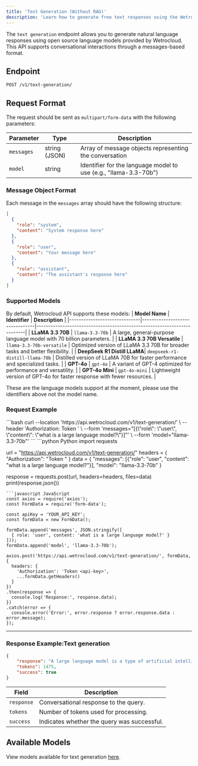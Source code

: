 ```yaml
---
title: 'Text Generation (Without RAG)'
description: 'Learn how to generate free text responses using the Wetrocloud API.'
---
```

The `text generation` endpoint allows you to generate natural language responses using open source language models provided by Wetrocloud. 
This API supports conversational interactions through a messages-based format.

## Endpoint
```
POST /v1/text-generation/
```


## Request Format
The request should be sent as `multipart/form-data` with the following parameters:

| Parameter | Type | Description |
|-----------|------|-------------|
| `messages` | string (JSON) | Array of message objects representing the conversation |
| `model` | string | Identifier for the language model to use (e.g., "llama-3.3-70b") |

### Message Object Format
Each message in the `messages` array should have the following structure:
```json
[
  {
    "role": "system",
    "content": "System response here"
  },
  {
    "role": "user",
    "content": "Your message here"
  },
  {
    "role": "assistant",
    "content": "The assistant's response here"
  }
]
```

### Supported Models
By default, Wetrocloud API supports these models:
| **Model Name**               | **Identifier**                  | **Description**                                                   |
|------------------------------|--------------------------------|-------------------------------------------------------------------------|
| **LLaMA 3.3 70B**            | `llama-3.3-70b`               | A large, general-purpose language model with 70 billion parameters.     |
| **LLaMA 3.3 70B Versatile**  | `llama-3.3-70b-versatile`     | Optimized version of LLaMA 3.3 70B for broader tasks and better flexibility. |
| **DeepSeek R1 Distill LLaMA**| `deepseek-r1-distill-llama-70b` | Distilled version of LLaMA 70B for faster performance and specialized tasks. |
| **GPT-4o**                   | `gpt-4o`                      | A variant of GPT-4 optimized for performance and versatility.            |
| **GPT-4o Mini**              | `gpt-4o-mini`                | Lightweight version of GPT-4o for faster response with fewer resources.  |

<Note> These are the language models support at the moment, please use the identifiers above not the model name. </Note>


### Request Example
<CodeGroup>
```bash curl
 --location 'https://api.wetrocloud.com/v1/text-generation/' \
  --header 'Authorization: Token <api-key>' \
  --form 'messages="[{\"role\": \"user\", \"content\": \"what is a large language model?\"}]"' \
  --form 'model="llama-3.3-70b"'
```
```python Python
import requests

url = "https://api.wetrocloud.com/v1/text-generation/"
headers = {
    "Authorization": "Token <api-key>"
}
data = {
    "messages": [{"role": "user", "content": "what is a large language model?"}],
    "model": "llama-3.3-70b"
}

response = requests.post(url, headers=headers, files=data)
print(response.json())
```
```javascript JavaScript
const axios = require('axios');
const FormData = require('form-data');

const apiKey = 'YOUR_API_KEY';
const formData = new FormData();

formData.append('messages', JSON.stringify([
  { role: 'user', content: 'what is a large language model?' }
]));
formData.append('model', 'llama-3.3-70b');

axios.post('https://api.wetrocloud.com/v1/text-generation/', formData, {
  headers: {
    'Authorization': 'Token <api-key>',
    ...formData.getHeaders()
  }
})
.then(response => {
  console.log('Response:', response.data);
})
.catch(error => {
  console.error('Error:', error.response ? error.response.data : error.message);
});
```
</CodeGroup>

---

### Response Example:Text generation

```json
{
    "response": "A large language model is a type of artificial intelligence (AI) designed to process and understand human language. It's a computer program that uses complex algorithms and statistical models to analyze and generate text, often at a scale and sophistication that rivals human language abilities.\n\nLarge language models are typically trained on vast amounts of text data, which can include books, articles, research papers, websites, and more. This training data allows the model to learn patterns, relationships, and structures within language, enabling it to:\n\n1. **Understand context**: Recognize the meaning of words, phrases, and sentences within a given context.\n2. **Generate text**: Produce coherent and natural-sounding text based on a prompt, topic, or style.\n3. **Translate language**: Convert text from one language to another.\n4. **Summarize content**: Distill long pieces of text into concise summaries.\n5. **Answer questions**: Respond to questions and provide relevant information.\n6. **Chat and converse**: Engage in natural-sounding conversations, using context and understanding to respond to questions and statements.\n\nSome key characteristics of large language models include:\n\n* **Scale**: They are trained on massive datasets, often containing billions of words or more.\n* **Depth**: They have many layers of neural networks, which allow them to capture complex patterns and relationships in language.\n* **Generative capabilities**: They can generate text that is often indistinguishable from human-written content.\n\nExamples of large language models include:\n\n* Transformer models (e.g., BERT, RoBERTa)\n* Recurrent neural network (RNN) models (e.g., LSTM, GRU)\n* Generative adversarial network (GAN) models\n\nLarge language models have many applications, such as:\n\n* **Virtual assistants**: Powering chatbots, voice assistants, and other conversational interfaces.\n* **Language translation**: Enabling accurate and efficient translation of text and speech.\n* **Text generation**: Automating content creation, such as articles, social media posts, and product descriptions.\n* **Sentiment analysis**: Analyzing text to determine sentiment, emotion, and opinion.\n\nHowever, large language models also raise important questions and concerns, such as:\n\n* **Bias and fairness**: How do we ensure that these models are fair, transparent, and free from bias?\n* **Explainability**: How can we understand and interpret the decisions made by these complex models?\n* **Security**: How can we protect against potential misuse or manipulation of these powerful models?\n\nI hope this helps! Do you have any specific questions or topics related to large language models that you'd like me to expand on?",
    "tokens": 1475,
    "success": true
}
```

| Field     | Description                                           |
|-----------|-------------------------------------------------------|
| `response` | Conversational response to the query.                |
| `tokens`   | Number of tokens used for processing.                |
| `success`  | Indicates whether the query was successful.          |


## Available Models
View models available for text generation [here](/endpoint-explanations/models).